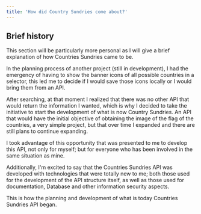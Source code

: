 ```yaml
---
title: 'How did Country Sundries come about?'
---
```


## Brief history

This section will be particularly more personal as I will give a brief explanation of how Countries Sundries came to be.

In the planning process of another project (still in development), I had the emergency of having to show the banner icons of all possible countries in a selector, this led me to decide if I would save those icons locally or I would bring them from an API.

After searching, at that moment I realized that there was no other API that would return the information I wanted, which is why I decided to take the initiative to start the development of what is now Country Sundries.
An API that would have the initial objective of obtaining the image of the flag of the countries, a very simple project, but that over time I expanded and there are still plans to continue expanding.

I took advantage of this opportunity that was presented to me to develop this API, not only for myself; but for everyone who has been involved in the same situation as mine.

Additionally, I'm excited to say that the Countries Sundries API was developed with technologies that were totally new to me; both those used for the development of the API structure itself, as well as those used for documentation, Database and other information security aspects.

This is how the planning and development of what is today Countries Sundries API began.